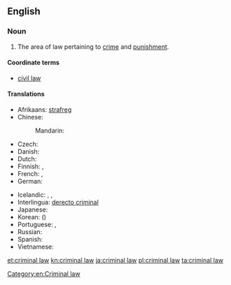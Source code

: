 ==English==
{{wikipedia}}

===Noun===
{{en-noun|head=[[criminal]] [[law]]}}

# {{context|legal|lang=en}} The area of law pertaining to [[crime]] and [[punishment]].

====Coordinate terms====
* [[civil law]]

====Translations====
{{trans-top|area of law}}
* Afrikaans: [[strafreg]]
* Chinese:
*: Mandarin: {{t|cmn|刑法|tr=xíngfǎ|sc=Hani}}
* Czech: {{t-|cs|trestní právo|n}}
* Danish: {{t-|da|strafferet|c}}
* Dutch: {{t+|nl|strafrecht|n}}
* Finnish: {{t-|fi|rikosoikeus}}, {{t-|fi|rikoslaki}}
* French: {{t-|fr|droit pénal|m}}, {{t-|fr|droit criminel|m}}
* German: {{t-|de|Strafrecht|n}}
{{trans-mid}}
* Icelandic: {{t-|is|hegningarlög|n-p}},  {{t-|is|refsilög|n-p}},  {{t-|is|refsiréttur|m}}
* Interlingua: [[derecto criminal]]
* Japanese: {{t-|ja|刑法|tr=[[けいほう]] keihō|sc=Jpan}}
* Korean: {{t-|ko|형법|tr=hyeongbeop|sc=Kore}} ({{t+|ko|刑法|sc=Kore}})
* Portuguese: {{t+|pt|direito penal|m}}, {{t-|pt|direito criminal|m}}
* Russian: {{t-|ru|уголовное право|n|tr=ugolóvnoje právo|sc=Cyrl}}
* Spanish: {{t-|es|derecho penal|m}}
* Vietnamese: {{t-|vi|luật hình sự}}
{{trans-bottom}}

[[Category:en:Criminal law]]

[[et:criminal law]]
[[kn:criminal law]]
[[ja:criminal law]]
[[pl:criminal law]]
[[ta:criminal law]]